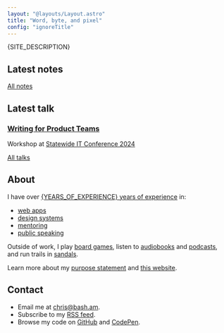 ```yaml
---
layout: "@layouts/Layout.astro"
title: "Word, byte, and pixel"
config: "ignoreTitle"
---
```



<p>{SITE_DESCRIPTION}</p>

## Latest notes

<LatestNotes />

<p class="fs-2">
	<a class="fs-1" href="/notes">All notes</a>
</p>

## Latest talk

<div class="condensed">

### [Writing for Product Teams](https://github.com/basham/swit-workshop-writing)

Workshop at [Statewide IT Conference 2024](https://statewideit.iu.edu/)

</div>

<p class="fs-2">
	<a class="fs-1" href="/talks">All talks</a>
</p>

## About

I have over [{YEARS_OF_EXPERIENCE} years of experience](/resume) in:

- [web apps](/web-apps)
- [design systems](/design-systems)
- [mentoring](/mentoring)
- [public speaking](/talks)

Outside of work, I play [board games](/board-games), listen to [audiobooks](/books) and [podcasts](/podcasts), and run trails in [sandals](/sandals).

Learn more about my [purpose statement](/purpose) and [this website](/colophon).

## Contact

- Email me at chris@bash.am.
- Subscribe to my [RSS feed](/rss.xml).
- Browse my code on [GitHub](https://github.com/basham) and [CodePen](https://codepen.io/basham).
